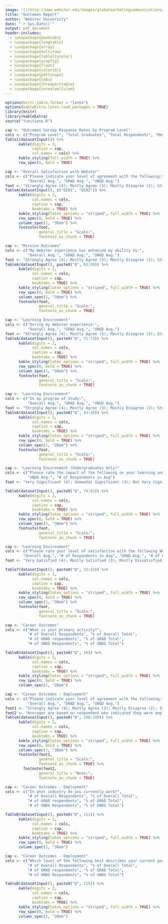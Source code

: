 ```yaml
---
image: ![](http://www.webster.edu/images/globalmarketingcommunications/logo-downloads/logo_color_pms_280_136.jpg)
title: "Outcomes Report"
author: "Webster University"
date: "`r Sys.Date()`"
output: pdf_document
header-includes:
  - \usepackage{booktabs}
  - \usepackage{longtable}
  - \usepackage{array}
  - \usepackage{multirow}
  - \usepackage[table]{xcolor}
  - \usepackage{wrapfig}
  - \usepackage{float}
  - \usepackage{colortbl}
  - \usepackage{pdflscape}
  - \usepackage{tabu}
  - \usepackage{threeparttable}
  - \usepackage[normalem]{ulem}
---
```

```r
options(knitr.table.format = "latex")
options(kableExtra.latex.load_packages = TRUE)
library(knitr)
library(kableExtra)
source("functions.R")
```

```r
cap <- "Outcomes Survey Response Rates by Program Level"
cols <- c("Program Level", "Total Graduates", "Total Respondents", "Response Rate")
Table1(datasetInput()) %>%
      kable(digits = 2,
            caption = cap,
            col.names = cols) %>%
      kable_styling(full_width = TRUE) %>%
      row_spec(0, bold = TRUE)
```

```r
cap <- "Overall Satisfaction with Webster"
cols <- c("Please indicate your level of agreement with the following:", 
          "Overall Avg.", "GRAD Avg.", "UNGD Avg.")
foot <- "Strongly Agree (4); Mostly Agree (3); Mostly Disagree (2); Strongly Disagree (1)"
TableA(datasetInput(), c("Q101", "Q102")) %>%
      kable(digits = 2,
            col.names = cols,
            caption = cap,
            booktabs = TRUE) %>%
      kable_styling(latex_options = "striped", full_width = TRUE) %>%
      row_spec(0, bold = TRUE) %>%
      column_spec(1, "30em") %>% 
      footnote(foot,
               general_title = "Scale:",
               footnote_as_chunk = TRUE)
```

```r
cap <- "Mission Outcomes"
cols <- c("My Webster experience has enhanced my ability to:", 
          "Overall Avg.", "GRAD Avg.", "UNGD Avg.")
foot <- "Strongly Agree (4); Mostly Agree (3); Mostly Disagree (2); Strongly Disagree (1)"
TableA(datasetInput(), paste0("Q", 83:90)) %>%
      kable(digits = 2,
            col.names = cols,
            caption = cap,
            booktabs = TRUE) %>%
      kable_styling(latex_options = "striped", full_width = TRUE) %>%
      row_spec(0, bold = TRUE) %>%
      column_spec(1, "30em") %>% 
      footnote(foot,
               general_title = "Scale:",
               footnote_as_chunk = TRUE)
```

```r
cap <- "Learning Environment"
cols <- c("During my Webster experience:", 
          "Overall Avg.", "GRAD Avg.", "UNGD Avg.")
foot <- "Strongly Agree (4); Mostly Agree (3); Mostly Disagree (2); Strongly Disagree (1)"
TableA(datasetInput(), paste0("Q", 71:73)) %>%
      kable(digits = 2,
            col.names = cols,
            caption = cap,
            booktabs = TRUE) %>%
      kable_styling(latex_options = "striped", full_width = TRUE) %>%
      row_spec(0, bold = TRUE) %>%
      column_spec(1, "30em") %>% 
      footnote(foot,
               general_title = "Scale:",
               footnote_as_chunk = TRUE)
```

```r
cap <- "Learning Environment"
cols <- c("In my program of study:", 
          "Overall Avg.", "GRAD Avg.", "UNGD Avg.")
foot <- "Strongly Agree (4); Mostly Agree (3); Mostly Disagree (2); Strongly Disagree (1)"
TableA(datasetInput(), paste0("Q", 43:48)) %>%
      kable(digits = 2,
            col.names = cols,
            caption = cap,
            booktabs = TRUE) %>%
      kable_styling(latex_options = "striped", full_width = TRUE) %>%
      row_spec(0, bold = TRUE) %>%
      column_spec(1, "30em") %>% 
      footnote(foot,
               general_title = "Scale:",
               footnote_as_chunk = TRUE)
```

```r
cap <- "Learning Environment (Undergraduates Only)"
cols <- c("Please rate the impact of the following on your learning and/or development", 
          "UNGD Avg.", "# of Respondents in Avg")
foot <- "Very Significant (4); Somewhat Significant (3); Not Very Significant (2); Not At All Significant (1)"

Table6(datasetInput(), paste0("Q", 74:82)) %>%
      kable(digits = 2,
            col.names = cols,
            caption = cap,
            booktabs = TRUE) %>%
      kable_styling(latex_options = "striped", full_width = TRUE) %>%
      row_spec(0, bold = TRUE) %>%
      column_spec(1, "30em") %>% 
      footnote(foot,
               general_title = "Scale:",
               footnote_as_chunk = TRUE)
```

```r
cap <- "Learning Environment"
cols <- c("Please rate your level of satisfaction with the following Webster University processes", 
        "Overall Avg.", "# of Respondents in Avg", "GRAD Avg.", "# of GRAD in Avg.", "UNGD Avg.", "# of UNDG in Avg.")
foot <- "Very Satisfied (4); Mostly Satisfied (3); Mostly Dissatisfied (2); Very Dissatisfied (1)"

Table7(datasetInput(), paste0("Q", 33:42)) %>%
      kable(digits = 2,
            col.names = cols,
            caption = cap,
            booktabs = TRUE) %>%
      kable_styling(latex_options = "striped", full_width = TRUE) %>%
      row_spec(0, bold = TRUE) %>%
      column_spec(1, "30em") %>% 
      footnote(foot,
               general_title = "Scale:",
               footnote_as_chunk = TRUE)
```



```r
cap <- "Career Outcomes"
cols <- c("What is your primary activity?", 
          "# of Overall Respondents", "% of Overall Total",
          "# of GRAD respondents", "% of GRAD Total",
          "# of UNDG Respondents", "% of UNDG Total")

TableB(datasetInput(), paste0("Q", 19)) %>%
      kable(digits = 2,
            col.names = cols,
            caption = cap,
            booktabs = TRUE) %>%
      kable_styling(latex_options = "striped", full_width = TRUE) %>%
      row_spec(0, bold = TRUE) %>%
      column_spec(1, "30em")
```



```r
cap <- "Career Outcomes - Employment"
cols <- c("Please indicate your level of agreement with the following: ", 
          "Overall Avg.", "GRAD Avg.", "UNGD Avg.")
foot1 <- "Strongly Agree (4); Mostly Agree (3); Mostly Disagree (2); Strongly Disagree (1)"
foot2 <- "Averages are based on respondent who indicated they were employed full- or part-time as their primary activity."
TableA(datasetInput(), paste0("Q", 108:109)) %>%
      kable(digits = 2,
            col.names = cols,
            caption = cap,
            booktabs = TRUE) %>%
      kable_styling(latex_options = "striped", full_width = TRUE) %>%
      row_spec(0, bold = TRUE) %>%
      column_spec(1, "30em") %>% 
      footnote(foot1,
               general_title = "Scale:",
               footnote_as_chunk = TRUE) %>%
        footnote(foot2,
               general_title = "Note:",
               footnote_as_chunk = TRUE)
```

```r
cap <- "Career Outcomes - Employment"
cols <- c("In what industry do you currently work?", 
          "# of Overall Respondents", "% of Overall Total",
          "# of GRAD respondents", "% of GRAD Total",
          "# of UNDG Respondents", "% of UNDG Total")

TableB(datasetInput(), paste0("Q", 111)) %>%
      kable(digits = 2,
            col.names = cols,
            caption = cap,
            booktabs = TRUE) %>%
      kable_styling(latex_options = "striped", full_width = TRUE) %>%
      row_spec(0, bold = TRUE) %>%
      column_spec(1, "30em")
```

```r
cap <- "Career Outcomes - Employment"
cols <- c("Which level of the following best describes your current position?", 
          "# of Overall Respondents", "% of Overall Total",
          "# of GRAD respondents", "% of GRAD Total",
          "# of UNDG Respondents", "% of UNDG Total")

TableB(datasetInput(), paste0("Q", 115)) %>%
      kable(digits = 2,
            col.names = cols,
            caption = cap,
            booktabs = TRUE) %>%
      kable_styling(latex_options = "striped", full_width = TRUE) %>%
      row_spec(0, bold = TRUE) %>%
      column_spec(1, "30em")
```